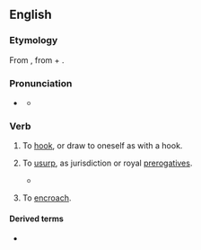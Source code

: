 ==English==

===Etymology===
From {{der|en|fro|acrochier||to hook in}}, from {{m|fro|a}} + {{m|fro|croche|t=hook}}.

===Pronunciation===
* {{a|RP}} {{IPA|en|/əˈkɹəʊtʃ/}}
** {{audio|en|LL-Q1860 (eng)-Vealhurl-accroach.wav|Audio (UK)}}

===Verb===
{{en-verb}}

# {{lb|en|transitive}} To [[hook]], or draw to oneself as with a hook.
# {{lb|en|transitive}} To [[usurp]], as jurisdiction or royal [[prerogatives]].
#* {{quote-book|en|passage=They had attempted to '''accroach''' to themselves royal power.|author={{w|William Stubbs}}|title=Constitutional History of England|year=1874-1878}}
# {{lb|en|intransitive}} To [[encroach]].

====Derived terms====
* {{l|en|accroachement}}